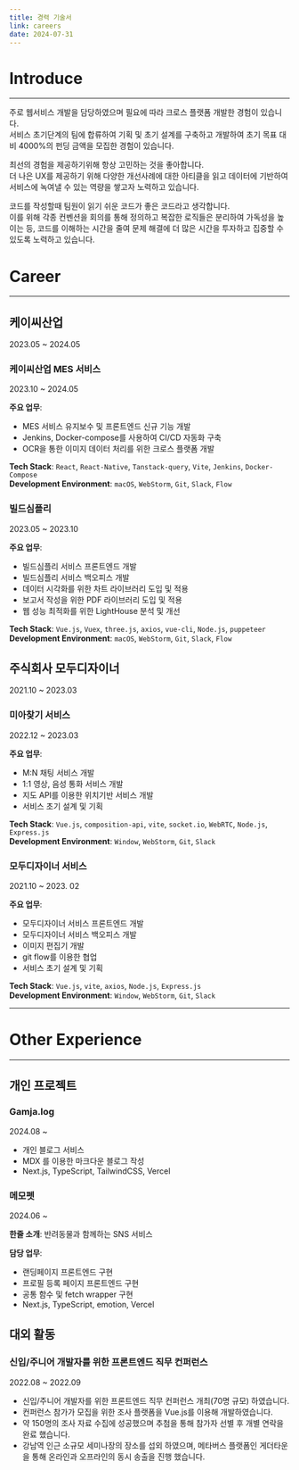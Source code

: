 ```yaml
---
title: 경력 기술서
link: careers
date: 2024-07-31
---
```


# Introduce

----------
주로 웹서비스 개발을 담당하였으며 필요에 따라 크로스 플랫폼 개발한 경험이 있습니다.<br />
서비스 초기단계의 팀에 합류하여 기획 및 초기 설계를 구축하고 개발하여 초기 목표 대비 4000%의 펀딩 금액을 모집한 경험이 있습니다. <br />

최선의 경험을 제공하기위해 항상 고민하는 것을 좋아합니다.<br />
더 나은 UX를 제공하기 위해 다양한 개선사례에 대한 아티클을 읽고 데이터에 기반하여 서비스에 녹여낼 수 있는 역량을 쌓고자
노력하고 있습니다.<br />

코드를 작성할때 팀원이 읽기 쉬운 코드가 좋은 코드라고 생각합니다.<br />
이를 위해 각종 컨벤션을 회의를 통해 정의하고 복잡한 로직들은 분리하여 가독성을 높이는 등, 코드를 이해하는 시간을 줄여 문제 해결에 더 많은 시간을 투자하고 집중할 수 있도록 노력하고
있습니다.

# Career
----------
## 케이씨산업
2023.05 ~ 2024.05

### 케이씨산업 MES 서비스
2023.10 ~ 2024.05

**주요 업무**:
- MES 서비스 유지보수 및 프론트엔드 신규 기능 개발
- Jenkins, Docker-compose를 사용하여 CI/CD 자동화 구축
- OCR을 통한 이미지 데이터 처리를 위한 크로스 플랫폼 개발

**Tech Stack**: ``React``, ``React-Native``, ``Tanstack-query``, ``Vite``, ``Jenkins``, ``Docker-Compose`` <br/>
**Development Environment**: ``macOS``, ``WebStorm``, ``Git``, ``Slack``, ``Flow``

### 빌드심플리
2023.05 ~ 2023.10

**주요 업무**:
- 빌드심플리 서비스 프론트엔드 개발
- 빌드심플리 서비스 백오피스 개발
- 데이터 시각화를 위한 차트 라이브러리 도입 및 적용
- 보고서 작성을 위한 PDF 라이브러리 도입 및 적용
- 웹 성능 최적화를 위한 LightHouse 분석 및 개선

**Tech Stack**: ``Vue.js``, ``Vuex``, ``three.js``, ``axios``, ``vue-cli``, ``Node.js``, ``puppeteer``<br/>
**Development Environment**: ``macOS``, ``WebStorm``, ``Git``, ``Slack``, ``Flow``

## 주식회사 모두디자이너
2021.10 ~ 2023.03

### 미아찾기 서비스
2022.12 ~ 2023.03

**주요 업무**:
- M:N 채팅 서비스 개발
- 1:1 영상, 음성 통화 서비스 개발
- 지도 API를 이용한 위치기반 서비스 개발
- 서비스 초기 설계 및 기획

**Tech Stack**: ``Vue.js``, ``composition-api``, ``vite``, ``socket.io``, ``WebRTC``, ``Node.js``, ``Express.js``<br/>
**Development Environment**: ``Window``, ``WebStorm``, ``Git``, ``Slack``

### 모두디자이너 서비스
2021.10 ~ 2023. 02

**주요 업무**:
- 모두디자이너 서비스 프론트엔드 개발
- 모두디자이너 서비스 백오피스 개발
- 이미지 편집기 개발
- git flow를 이용한 협업
- 서비스 초기 설계 및 기획

**Tech Stack**: ``Vue.js``, ``vite``, ``axios``, ``Node.js``, ``Express.js``<br/>
**Development Environment**: ``Window``, ``WebStorm``, ``Git``, ``Slack``

------------

# Other Experience

----------

## 개인 프로젝트

### Gamja.log
2024.08 ~

- 개인 블로그 서비스
- MDX 를 이용한 마크다운 블로그 작성
- Next.js, TypeScript, TailwindCSS, Vercel

### 메모펫
2024.06 ~

**한줄 소개**: 반려동물과 함께하는 SNS 서비스

**담당 업무**:
- 랜딩페이지 프론트엔드 구현
- 프로필 등록 페이지 프론트엔드 구현
- 공통 함수 및 fetch wrapper 구현
- Next.js, TypeScript, emotion, Vercel

## 대외 활동

### 신입/주니어 개발자를 위한 프론트엔드 직무 컨퍼런스
2022.08 ~ 2022.09

- 신입/주니어 개발자를 위한 프론트엔드 직무 컨퍼런스 개최(70명 규모) 하였습니다.
- 컨퍼런스 참가가 모집을 위한 조사 플랫폼을 Vue.js를 이용해 개발하였습니다.
- 약 150명의 조사 자료 수집에 성공했으며 추첨을 통해 참가자 선별 후 개별 연락을 완료 했습니다.
- 강남역 인근 소규모 세미나장의 장소를 섭외 하였으며, 메타버스 플랫폼인 게더타운을 통해 온라인과 오프라인의 동시 송출을 진행 했습니다.

